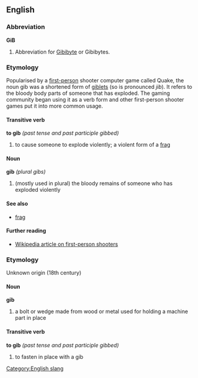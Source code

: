 ==English==

===Abbreviation===
'''GiB'''

# Abbreviation for [[Gibibyte]] or Gibibytes.

===Etymology===
Popularised by a [[first-person]] shooter computer game called Quake, the noun gib was a shortened form of [[giblets]] (so is pronounced ''jib''). It refers to the bloody body parts of someone that has exploded. The gaming community began using it as a verb form and other first-person shooter games put it into more common usage.

====Transitive verb====
'''to gib''' ''(past tense and past participle gibbed)''
#to cause someone to explode violently; a violent form of a [[frag]]

====Noun====
'''gib''' ''(plural gibs)''
#(mostly used in plural) the bloody remains of someone who has exploded violently

====See also====
*[[frag]]

====Further reading====
*[[w:first-person shooter|Wikipedia article on first-person shooters]]

===Etymology===
Unknown origin (18th century)

====Noun====
'''gib'''
#a bolt or wedge made from wood or metal used for holding a machine part in place

====Transitive verb====
'''to gib''' ''(past tense and past participle gibbed)''
#to fasten in place with a gib

[[Category:English slang]]